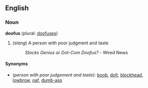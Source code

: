==English==
===Noun===
'''doofus''' (plural: [[doofuses]])

#(''slang'') A person with poor judgment and taste
#:''Stocks Genius or Dot-Com Doofus?'' - Wired News


====Synonyms====
*(''person with poor judgement and taste''): [[boob]], [[dolt]], [[blockhead]], [[lowbrow]], [[oaf]], [[dumb-ass]]